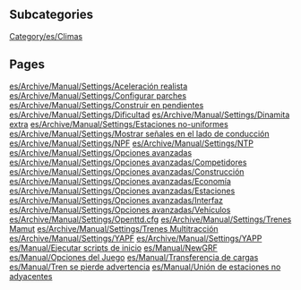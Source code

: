 
== Subcategories ==
[[Category/es/Climas]]

== Pages ==
[[es/Archive/Manual/Settings/Aceleración realista]]
[[es/Archive/Manual/Settings/Configurar parches]]
[[es/Archive/Manual/Settings/Construir en pendientes]]
[[es/Archive/Manual/Settings/Dificultad]]
[[es/Archive/Manual/Settings/Dinamita extra]]
[[es/Archive/Manual/Settings/Estaciones no-uniformes]]
[[es/Archive/Manual/Settings/Mostrar señales en el lado de conducción]]
[[es/Archive/Manual/Settings/NPF]]
[[es/Archive/Manual/Settings/NTP]]
[[es/Archive/Manual/Settings/Opciones avanzadas]]
[[es/Archive/Manual/Settings/Opciones avanzadas/Competidores]]
[[es/Archive/Manual/Settings/Opciones avanzadas/Construcción]]
[[es/Archive/Manual/Settings/Opciones avanzadas/Economía]]
[[es/Archive/Manual/Settings/Opciones avanzadas/Estaciones]]
[[es/Archive/Manual/Settings/Opciones avanzadas/Interfaz]]
[[es/Archive/Manual/Settings/Opciones avanzadas/Vehículos]]
[[es/Archive/Manual/Settings/Openttd.cfg]]
[[es/Archive/Manual/Settings/Trenes Mamut]]
[[es/Archive/Manual/Settings/Trenes Multitracción]]
[[es/Archive/Manual/Settings/YAPF]]
[[es/Archive/Manual/Settings/YAPP]]
[[es/Manual/Ejecutar scripts de inicio]]
[[es/Manual/NewGRF]]
[[es/Manual/Opciones del Juego]]
[[es/Manual/Transferencia de cargas]]
[[es/Manual/Tren se pierde advertencia]]
[[es/Manual/Unión de estaciones no adyacentes]]

